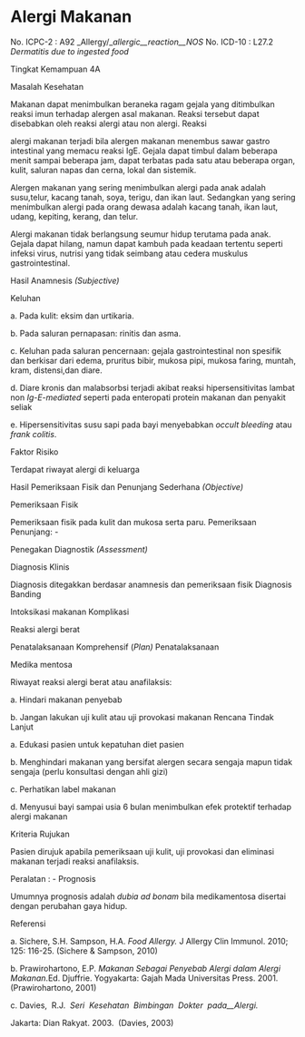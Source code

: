 # Alergi Makanan
  No. ICPC-2  : A92 _Allergy/__allergic__reaction__NOS_ 
  No. ICD-10  : L27.2 _Dermatitis due to ingested food_ 

Tingkat Kemampuan 4A

Masalah Kesehatan

Makanan dapat menimbulkan beraneka ragam gejala yang ditimbulkan reaksi imun terhadap alergen asal makanan. Reaksi tersebut dapat disebabkan oleh reaksi alergi atau non alergi. Reaksi

 

alergi makanan terjadi bila alergen makanan menembus sawar gastro intestinal yang memacu reaksi IgE. Gejala dapat timbul dalam beberapa menit sampai beberapa jam, dapat terbatas pada satu atau beberapa organ, kulit, saluran napas dan cerna, lokal dan sistemik.

Alergen makanan yang sering menimbulkan alergi pada anak adalah susu,telur, kacang tanah, soya, terigu, dan ikan laut. Sedangkan yang sering menimbulkan alergi pada orang dewasa adalah kacang tanah, ikan laut, udang, kepiting, kerang, dan telur.

Alergi makanan tidak berlangsung seumur hidup terutama pada anak. Gejala dapat hilang, namun dapat kambuh pada keadaan tertentu seperti infeksi virus, nutrisi yang tidak seimbang atau cedera muskulus gastrointestinal.

Hasil Anamnesis _(Subjective)_

Keluhan

a. Pada kulit: eksim dan urtikaria.

b. Pada saluran pernapasan: rinitis dan asma.

c. Keluhan pada saluran pencernaan: gejala gastrointestinal non spesifik dan berkisar dari edema, pruritus bibir, mukosa pipi, mukosa faring, muntah, kram, distensi,dan diare.

d. Diare kronis dan malabsorbsi terjadi akibat reaksi hipersensitivitas lambat non _Ig-E-mediated_ seperti pada enteropati protein makanan dan penyakit seliak

e. Hipersensitivitas susu sapi pada bayi menyebabkan _occult bleeding_ atau _frank colitis_.

Faktor Risiko

Terdapat riwayat alergi di keluarga

Hasil Pemeriksaan Fisik dan Penunjang Sederhana _(Objective)_

Pemeriksaan Fisik

Pemeriksaan fisik pada kulit dan mukosa serta paru. Pemeriksaan Penunjang: -

Penegakan Diagnostik _(Assessment)_

Diagnosis Klinis

Diagnosis ditegakkan berdasar anamnesis dan pemeriksaan fisik Diagnosis Banding

Intoksikasi makanan Komplikasi

 

Reaksi alergi berat

Penatalaksanaan Komprehensif (_Plan)_ Penatalaksanaan

Medika mentosa

Riwayat reaksi alergi berat atau anafilaksis:

a. Hindari makanan penyebab

b. Jangan lakukan uji kulit atau uji provokasi makanan Rencana Tindak Lanjut

a. Edukasi pasien untuk kepatuhan diet pasien

b. Menghindari makanan yang bersifat alergen secara sengaja mapun tidak sengaja (perlu konsultasi dengan ahli gizi)

c. Perhatikan label makanan

d. Menyusui bayi sampai usia 6 bulan menimbulkan efek protektif terhadap alergi makanan

Kriteria Rujukan

Pasien dirujuk apabila pemeriksaan uji kulit, uji provokasi dan eliminasi makanan terjadi reaksi anafilaksis.

Peralatan : - Prognosis

Umumnya prognosis adalah _dubia ad bonam_ bila medikamentosa disertai dengan perubahan gaya hidup.

Referensi

a. Sichere, S.H. Sampson, H.A. _Food Allergy._ J Allergy Clin Immunol. 2010; 125: 116-25. (Sichere & Sampson, 2010)

b. Prawirohartono, E.P. _Makanan Sebagai Penyebab Alergi dalam Alergi Makanan_.Ed. Djuffrie. Yogyakarta: Gajah Mada Universitas Press. 2001. (Prawirohartono, 2001)

c. Davies,  R.J.  _Seri  Kesehatan  Bimbingan  Dokter  pada__Alergi._

Jakarta: Dian Rakyat. 2003.  (Davies, 2003)
